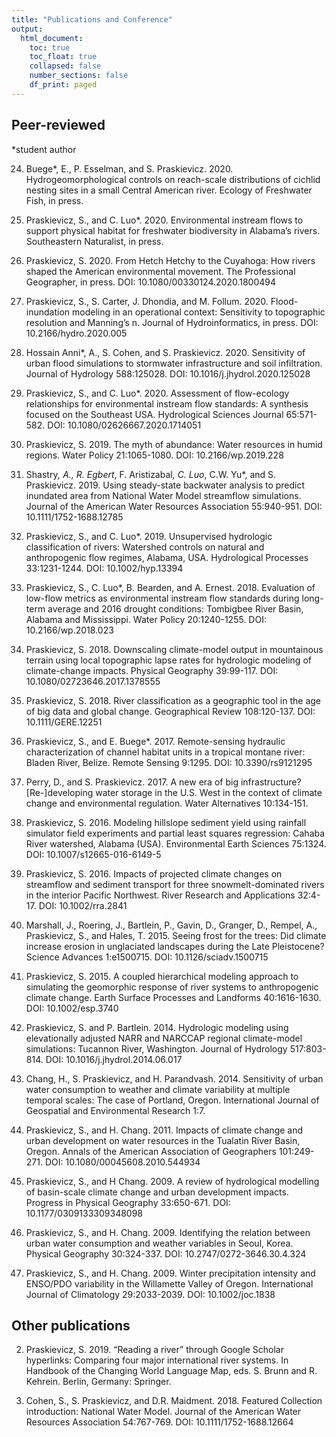 ```yaml
---
title: "Publications and Conference"
output:
  html_document:
    toc: true
    toc_float: true
    collapsed: false
    number_sections: false
    df_print: paged
---
```



## Peer-reviewed


*student author

24. Buege*, E., P. Esselman, and S. Praskievicz. 2020. Hydrogeomorphological controls on reach-scale distributions of cichlid nesting sites in a small Central American river. Ecology of Freshwater Fish, in press.

23. Praskievicz, S., and C. Luo*. 2020. Environmental instream flows to support physical habitat for freshwater biodiversity in Alabama’s rivers. Southeastern Naturalist, in press.

22. Praskievicz, S. 2020. From Hetch Hetchy to the Cuyahoga: How rivers shaped the American environmental movement. The Professional Geographer, in press. DOI: 10.1080/00330124.2020.1800494

21. Praskievicz, S., S. Carter, J. Dhondia, and M. Follum. 2020. Flood-inundation modeling in an operational context: Sensitivity to topographic resolution and Manning’s n. Journal of Hydroinformatics, in press. DOI: 10.2166/hydro.2020.005

20. Hossain Anni*, A., S. Cohen, and S. Praskievicz. 2020. Sensitivity of urban flood simulations to stormwater infrastructure and soil infiltration. Journal of Hydrology 588:125028. DOI: 10.1016/j.jhydrol.2020.125028

19. Praskievicz, S., and C. Luo*. 2020. Assessment of flow-ecology relationships for environmental instream flow standards: A synthesis focused on the Southeast USA. Hydrological Sciences Journal 65:571-582. DOI: 10.1080/02626667.2020.1714051

18. Praskievicz, S. 2019. The myth of abundance: Water resources in humid regions. Water Policy 21:1065-1080. DOI: 10.2166/wp.2019.228

17. Shastry*, A., R. Egbert*, F. Aristizabal*, C. Luo*, C.W. Yu*, and S. Praskievicz. 2019. Using steady-state backwater analysis to predict inundated area from National Water Model streamflow simulations. Journal of the American Water Resources Association 55:940-951. DOI: 10.1111/1752-1688.12785

16. Praskievicz, S., and C. Luo*. 2019. Unsupervised hydrologic classification of rivers: Watershed controls on natural and anthropogenic flow regimes, Alabama, USA. Hydrological Processes 33:1231-1244. DOI: 10.1002/hyp.13394 

15. Praskievicz, S., C. Luo*, B. Bearden, and A. Ernest. 2018. Evaluation of low-flow metrics as environmental instream flow standards during long-term average and 2016 drought conditions: Tombigbee River Basin, Alabama and Mississippi. Water Policy 20:1240-1255. DOI: 10.2166/wp.2018.023

14. Praskievicz, S. 2018. Downscaling climate-model output in mountainous terrain using local topographic lapse rates for hydrologic modeling of climate-change impacts. Physical Geography 39:99-117. DOI: 10.1080/02723646.2017.1378555

13. Praskievicz, S. 2018. River classification as a geographic tool in the age of big data and global change. Geographical Review 108:120-137. DOI: 10.1111/GERE.12251

12. Praskievicz, S., and E. Buege*. 2017. Remote-sensing hydraulic characterization of channel habitat units in a tropical montane river: Bladen River, Belize. Remote Sensing 9:1295. DOI: 10.3390/rs9121295

11. Perry, D., and S. Praskievicz. 2017. A new era of big infrastructure? [Re-]developing water storage in the U.S. West in the context of climate change and environmental regulation. Water Alternatives 10:134-151.

10. Praskievicz, S. 2016. Modeling hillslope sediment yield using rainfall simulator field experiments and partial least squares regression: Cahaba River watershed, Alabama (USA). Environmental Earth Sciences 75:1324. DOI: 10.1007/s12665-016-6149-5

9. Praskievicz, S. 2016. Impacts of projected climate changes on streamflow and sediment transport for three snowmelt-dominated rivers in the interior Pacific Northwest. River Research and Applications 32:4-17. DOI: 10.1002/rra.2841

8. Marshall, J., Roering, J., Bartlein, P., Gavin, D., Granger, D., Rempel, A., Praskievicz, S., and Hales, T. 2015. Seeing frost for the trees: Did climate increase erosion in unglaciated landscapes during the Late Pleistocene? Science Advances 1:e1500715. DOI: 10.1126/sciadv.1500715

7. Praskievicz, S. 2015. A coupled hierarchical modeling approach to simulating the geomorphic response of river systems to anthropogenic climate change. Earth Surface Processes and Landforms 40:1616-1630. DOI: 10.1002/esp.3740

6. Praskievicz, S. and P. Bartlein. 2014. Hydrologic modeling using elevationally adjusted NARR and NARCCAP regional climate-model simulations: Tucannon River, Washington. Journal of Hydrology 517:803-814. DOI: 10.1016/j.jhydrol.2014.06.017

5. Chang, H., S. Praskievicz, and H. Parandvash. 2014. Sensitivity of urban water consumption to weather and climate variability at multiple temporal scales: The case of Portland, Oregon. International Journal of Geospatial and Environmental Research 1:7. 

4. Praskievicz, S., and H. Chang. 2011. Impacts of climate change and urban development on water resources in the Tualatin River Basin, Oregon. Annals of the American Association of Geographers 101:249-271. DOI: 10.1080/00045608.2010.544934

3. Praskievicz, S., and H Chang. 2009. A review of hydrological modelling of basin-scale climate change and urban development impacts. Progress in Physical Geography 33:650-671. DOI: 10.1177/0309133309348098

2. Praskievicz, S., and H. Chang. 2009. Identifying the relation between urban water consumption and weather variables in Seoul, Korea. Physical Geography 30:324-337. DOI: 10.2747/0272-3646.30.4.324

1. Praskievicz, S., and H. Chang. 2009. Winter precipitation intensity and ENSO/PDO variability in the Willamette Valley of Oregon. International Journal of Climatology 29:2033-2039. DOI: 10.1002/joc.1838


## Other publications
2. Praskievicz, S. 2019. “Reading a river” through Google Scholar hyperlinks: Comparing four major international river systems. In Handbook of the Changing World Language Map, eds. S. Brunn and R. Kehrein. Berlin, Germany: Springer.

1. Cohen, S., S. Praskievicz, and D.R. Maidment. 2018. Featured Collection introduction: National Water Model. Journal of the American Water Resources Association 54:767-769. DOI: 10.1111/1752-1688.12664

